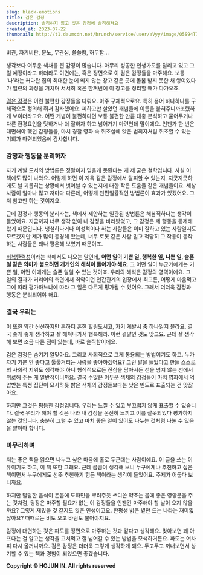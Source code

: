 ```yaml
---
slug: black-emotions
title: 검은 감정
description: 솔직하지 않고 싶은 감정에 솔직해져요
created_at: 2023-07-22
thumbnail: http://t1.daumcdn.net/brunch/service/user/aVyy/image/O5S94TIdjCMQLLiiNXM7riyS1lU.png
---
```


비관, 자기비판, 분노, 무관심, 쓸쓸함, 허무함...

생각보다 어두운 색채를 띈 감정이 많습니다. 아무리 성공한 인생가도를 달리고 있고 그럴 예정이라고 하더라도 이면에는, 혹은 정면으로 이 검은
감정들을 마주해요. 보통 '나'라는 커다란 집의 최대한 눈에 띄지 않는 창고 같은 곳에 돌봄 받지 못한 채 쌓여있다가 일련의 과정을 거치며
서서히 혹은 한꺼번에 이 창고를 정리할 때가 다가오죠.

[검은 감정](https://www.aladin.co.kr/shop/wproduct.aspx?ItemId=297476303)은 이런 불편한
감정들을 다뤄요. 아주 구체적으로요. 특히 용어 하나하나를 구체적으로 정의해 줘서 감사했어요. 피하고만 살았던 개념들에 이름을
붙혀주니까또렸하게 보이더라고요. 어떤 개념이 불편하다면 보통 불편한 만큼 대충 분석하고 묻어두거나 다른 환경요인을 탓하거나 더 잘하자 하고
넘어가기 마련인데 말이에요. 언젠가 한 번은 대면해야 했던 감정들을, 마치 경찰 영화 속 취조실에 앉은 범죄자처럼 취조할 수 있는 기회가
마련되었음에 감사합니다.

### 감정과 행동을 분리하자

자기 계발 도서의 방법론은 정말이지 믿을게 못된다는 게 제 굳은 철학입니다. 사실 이 책에도 많이 나와요. 어떻게 하면 이 지옥 같은
감정에서 탈피할 수 있는지, 지긋지긋하게도 날 괴롭히는 상황에서 벗어날 수 있는지에 대한 작은 도움들 같은 개념들이요. 세상 사람이 얼마나
많고 저마다 다른데, 어떻게 천편일률적인 방법론이 효과가 있겠어요. 그저 참고만 하는 것이지요.

근데 감정과 행동의 분리라는, 책에서 제안하는 일관된 방법론은 해봄직하다는 생각이 들었어요. 지금까지 너무 생각 없이 내 감정을 바라봤었고,
그 감정은 제 행동을 통제해 왔기 때문입니다. 냉철하다거나 이성적이다 하는 사람들은 이미 잘하고 있는 사람일지도 모르겠지만 제가 많이 동경해
왔는데, 너무 로봇 같은 사람 말고 적당히 그 작용이 동작하는 사람들은 꽤나 평온해 보였기 때문이죠.

[회복탄력성](https://www.aladin.co.kr/shop/wproduct.aspx?ItemId=187544571&start=slayer)이라는
책에서도 나오는 말인데, **어떤 일이 기쁜 일, 행복한 일, 나쁜 일, 슬픈 일 같은 의미가 붙으려면 개개인의 해석이 들어가야 해요**.
그 어떤 일이 누군가에게는 기쁜 일, 어떤 이에게는 슬픈 일일 수 있는 것이죠. 우리의 해석은 감정의 영역이에요. 그 일의 결과가 커리어의
측면에서 최악이던 인간관계의 입장에서 최고든, 어떻게 마음먹고 그에 따라 평가하느냐에 따라 그 일은 다르게 평가될 수 있어요. 그래서 더더욱
감정과 행동은 분리되어야 해요.

### 결국 우리는

이 또한 약간 신선하지만 흔하디 흔한 힐링도서고, 자기 계발서 중 하나일지 몰라요. 결국 좋게 좋게 생각하고 잘 헤쳐나가서 행복해라. 이런
결말인 것도 맞고요. 근데 잘 생각해 보면 조금 다른 점이 있는데, 바로 솔직함이에요.

검은 감정은 숨기기 알맞아요. 그리고 사회적으로 그게 통용되는 방법이기도 하고. 누가 자기 기분 안 좋다고 툴툴거리는 사람을 좋아하겠어요?
그런 말을 들었다고 한들 스스로의 사회적 지위도 생각해야 하니 형식적으로든 진심을 담아서든 선을 넘지 않는 선에서 위로해 주는 게
일반적이니까요. 결국 수많은 어두운 색채의 감정들이 마치 영화에서 억압받는 특정 집단이 묘사하듯 밝은 색채의 감정들보다는 낮은 빈도로
표출되는 건 맞잖아요.

하지만 그것은 평등한 감정입니다. 우리는 느낄 수 있고 부끄럽지 않게 표출할 수 있습니다. 결국 우리가 해야 할 것은 나와 내 감정을 온전히
느끼고 이를 잘못되었다 평가하지 않는 것입니다. 충분히 그럴 수 있고 마치 좋은 일이 있어도 나누는 것처럼 나눌 수 있음을 알아야 합니다.

### 마무리하며

저는 좋은 책을 읽으면 나누고 싶은 마음에 홀로 두근대는 사람이에요. 이 글을 쓰는 이유이기도 하고, 이 책 또한 그래요. 근데 곰곰이
생각해 보니 누구에게나 추천하고 싶은 책이면서 누구에게도 선뜻 추천하기 힘든 책이라는 생각이 들었어요. 주제가 어둡다 보니까요.

하지만 달달한 음식이 온몸에 도파민을 뿌려주듯 쓰디쓴 약초는 몸에 좋은 영양분을 주는 것처럼, 당장은 마주할 필요가 없는 이 감정들을 언젠간
마주해야 할 날이 오지 않을까요? 그렇게 재밌을 것 같지도 않은 인생이고요. 한평생 밝은 볕만 드는 나라는 재미없잖아요? 때때로는 비도 오고
바람도 불어야지요.

감정에 대면하는 것은 파도를 정면으로 마주하는 것과 같다고 생각해요. 맞아보면 꽤 아프다는 걸 알고는 생각을 고쳐먹고 잘 넘어갈 수 있는
방법을 모색하거든요. 파도는 어차피 다시 올꺼니까요. 검은 감정은 더더욱 그렇게 생각하게 돼요. 두고두고 꺼내보면서 상기할 수 있는 책과
경험이 되었으면 좋겠습니다.

**Copyright © HOJUN IN. All rights reserved**
